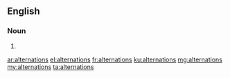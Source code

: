 ==English==

===Noun===
{{head|en|noun plural form}}

# {{plural of|alternation|lang=en}}

[[ar:alternations]]
[[el:alternations]]
[[fr:alternations]]
[[ku:alternations]]
[[mg:alternations]]
[[my:alternations]]
[[ta:alternations]]